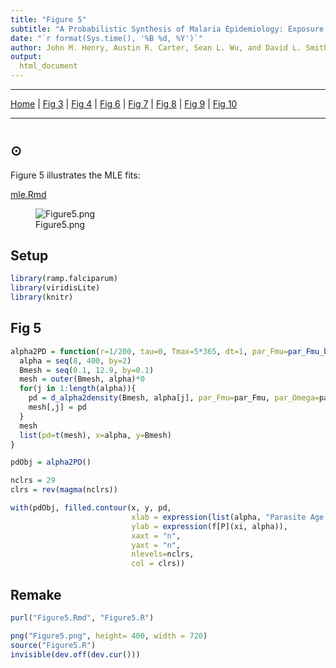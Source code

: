 ```yaml
---
title: "Figure 5"
subtitle: "A Probabilistic Synthesis of Malaria Epidemiology: Exposure, Infection, Parasite Densities, and Detection"
date: "`r format(Sys.time(), '%B %d, %Y')`"
author: John M. Henry, Austin R. Carter, Sean L. Wu, and David L. Smith
output:
  html_document
---
```


***

[Home](Memory.html) | 
[Fig 3](Figure3.html) |
[Fig 4](Figure4.html) |
[Fig 6](Figure6.html) |
[Fig 7](Figure7.html) |
[Fig 8](Figure8.html) |
[Fig 9](Figure9.html) |
[Fig 10](Figure10.html)

*** 

# {.tabset}

## $\odot$ 

Figure 5 illustrates the MLE fits: 

[mle.Rmd](mle.html)

![Figure5.png](Figure5.png)

## Setup



```r
library(ramp.falciparum)
library(viridisLite)
library(knitr)
```

## Fig 5



```r
alpha2PD = function(r=1/200, tau=0, Tmax=5*365, dt=1, par_Fmu=par_Fmu_base(), par_Omega=par_Omega_beta()){
  alpha = seq(8, 400, by=2) 
  Bmesh = seq(0.1, 12.9, by=0.1)
  mesh = outer(Bmesh, alpha)*0
  for(j in 1:length(alpha)){
    pd = d_alpha2density(Bmesh, alpha[j], par_Fmu=par_Fmu, par_Omega=par_Omega) 
    mesh[,j] = pd
  }
  mesh 
  list(pd=t(mesh), x=alpha, y=Bmesh)
}
```


```r
pdObj = alpha2PD()
```


```r
nclrs = 29 
clrs = rev(magma(nclrs))

with(pdObj, filled.contour(x, y, pd, 
                           xlab = expression(list(alpha, "Parasite Age (in Days)")), 
                           ylab = expression(f[P](xi, alpha)), 
                           xaxt = "n", 
                           yaxt = "n", 
                           nlevels=nclrs, 
                           col = clrs))

```

## Remake

```r
purl("Figure5.Rmd", "Figure5.R")
```


```r
png("Figure5.png", height= 400, width = 720)
source("Figure5.R")
invisible(dev.off(dev.cur()))
```